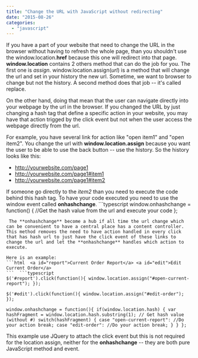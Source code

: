 ```yaml
---
title: "Change the URL with JavaScript without redirecting"
date: "2015-08-26"
categories: 
  - "javascript"
---
```


If you have a part of your website that need to change the URL in the browser without having to refresh the whole page, than you shouldn't use the window.location.**href** because this one will redirect into that page. **window.location** contains 2 others method that can do the job for you. The first one is _assign_. window.location.assign(_url_) is a method that will change the url and set in your history the new url. Sometime, we want to browser to change but not the history. A second method does that job -- it's called replace.

On the other hand, doing that mean that the user can navigate directly into your webpage by the url in the browser. If you changed the URL by just changing a hash tag that define a specific action in your website, you may have that action trigged by the click event but not when the user access the webpage directly from the url.

For example, you have several link for action like "open item1" and "open item2". You change the url with **window.location.assign** because you want the user to be able to use the back button -- use the history. So the history looks like this:

- http://yourwebsite.com/page1
- http://yourwebsite.com/page1#item1
- http://yourwebsite.com/page1#item2

If someone go directly to the _item2_ than you need to execute the code behind this hash tag. To have your code executed you need to use the window event called **onhashchange**. ```typescript
window.onhashchange = function() { //Get the hash value from the url and execute your code }; 
``` 
 The **onhashchange** become a hub if all time the url change which can be convenient to have a central place has a content controller. This method removes the need to have action handled in every click that has hash url to just have the click event of these links to change the url and let the **onhashchange** handles which action to execute.

Here is an example: 
```html  <a id="report">Current Order Report</a> <a id="edit">Edit Current Order</a> 
```  ```typescript
$('#report').click(function(){ window.location.assign("#open-current-report"); });

$('#edit').click(function(){ window.location.assign("#edit-order"); });

window.onhashchange = function(){ if(window.location.hash) { var hashFragment = window.location.hash.substring(1); // Get hash value (without #) switch(hashFragment) { case "open-current-report": //Do your action break; case "edit-order": //Do your action break; } } }; 
``` 
 This example use JQuery to attach the click event but this is not required for the location assign, neither for the **onhashchange** -- they are both pure JavaScript method and event.
